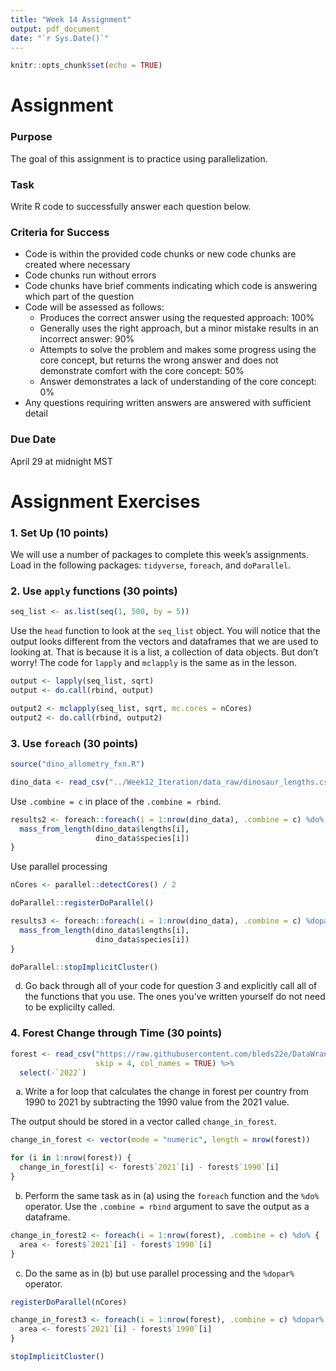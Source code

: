 ```yaml
---
title: "Week 14 Assignment"
output: pdf_document
date: "`r Sys.Date()`"
---
```


```r
knitr::opts_chunk$set(echo = TRUE)
```

# Assignment

### Purpose

The goal of this assignment is to practice using parallelization.

### Task

Write R code to successfully answer each question below.

### Criteria for Success

-   Code is within the provided code chunks or new code chunks are created where necessary
-   Code chunks run without errors
-   Code chunks have brief comments indicating which code is answering which part of the question
-   Code will be assessed as follows:
    -   Produces the correct answer using the requested approach: 100%
    -   Generally uses the right approach, but a minor mistake results in an incorrect answer: 90%
    -   Attempts to solve the problem and makes some progress using the core concept, but returns the wrong answer and does not demonstrate comfort with the core concept: 50%
    -   Answer demonstrates a lack of understanding of the core concept: 0%
-   Any questions requiring written answers are answered with sufficient detail

### Due Date

April 29 at midnight MST

# Assignment Exercises

### 1. Set Up (10 points)

We will use a number of packages to complete this week's assignments. Load in the following packages: `tidyverse`, `foreach`, and `doParallel`.

### 2. Use `apply` functions (30 points)

```r
seq_list <- as.list(seq(1, 500, by = 5))
```

Use the `head` function to look at the `seq_list` object. You will notice that the output looks different from the vectors and dataframes that we are used to looking at. That is because it is a list, a collection of data objects. But don't worry! The code for `lapply` and `mclapply` is the same as in the lesson.

```r
output <- lapply(seq_list, sqrt)
output <- do.call(rbind, output)
```


```r
output2 <- mclapply(seq_list, sqrt, mc.cores = nCores)
output2 <- do.call(rbind, output2)
```


### 3. Use `foreach` (30 points)

```r
source("dino_allometry_fxn.R")

dino_data <- read_csv("../Week12_Iteration/data_raw/dinosaur_lengths.csv")
```


Use `.combine = c` in place of the `.combine = rbind`.

```r
results2 <- foreach::foreach(i = 1:nrow(dino_data), .combine = c) %do% {
  mass_from_length(dino_data$lengths[i],
                   dino_data$species[i])
}
```

Use parallel processing
```r
nCores <- parallel::detectCores() / 2

doParallel::registerDoParallel()

results3 <- foreach::foreach(i = 1:nrow(dino_data), .combine = c) %dopar% {
  mass_from_length(dino_data$lengths[i],
                   dino_data$species[i])
}

doParallel::stopImplicitCluster()
```

d. Go back through all of your code for question 3 and explicitly call all of the functions that you use. The ones you've written yourself do not need to be explicilty called.

### 4. Forest Change through Time (30 points)

```r
forest <- read_csv("https://raw.githubusercontent.com/bleds22e/DataWrangling/main/Week06_TidyData/forest_per_country.csv?token=GHSAT0AAAAAACRA45BL2D5ZS76ZJKYVOCDSZRHXYXA", 
                   skip = 4, col_names = TRUE) %>% 
  select(-`2022`)
```
(a) Write a for loop that calculates the change in forest per country from 1990 to 2021 by subtracting the 1990 value from the 2021 value. 

The output should be stored in a vector called `change_in_forest`.

```r
change_in_forest <- vector(mode = "numeric", length = nrow(forest))

for (i in 1:nrow(forest)) {
  change_in_forest[i] <- forest$`2021`[i] - forest$`1990`[i]
}
```

(b) Perform the same task as in (a) using the `foreach` function and the `%do%` operator. Use the `.combine = rbind` argument to save the output as a dataframe.

```r
change_in_forest2 <- foreach(i = 1:nrow(forest), .combine = c) %do% {
  area <- forest$`2021`[i] - forest$`1990`[i]
}

```

(c) Do the same as in (b) but use parallel processing and the `%dopar%` operator.

```r
registerDoParallel(nCores)

change_in_forest3 <- foreach(i = 1:nrow(forest), .combine = c) %dopar% {
  area <- forest$`2021`[i] - forest$`1990`[i]
}

stopImplicitCluster()
```

